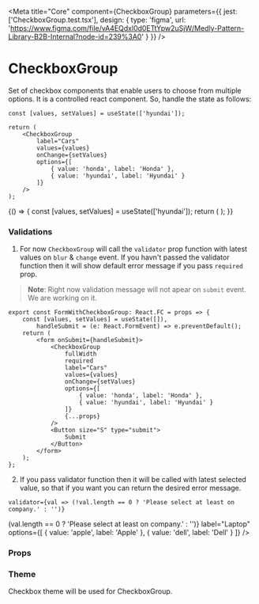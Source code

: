 
<Meta
    title="Core"
    component={CheckboxGroup}
    parameters={{
        jest: ['CheckboxGroup.test.tsx'],
        design: {
            type: 'figma',
            url: 'https://www.figma.com/file/vA4EQdxl0d0ETtYpw2uSjW/Medly-Pattern-Library-B2B-Internal?node-id=239%3A0'
        }
    }}
/>

# CheckboxGroup

Set of checkbox components that enable users to choose from multiple options. It is a controlled react component. So, handle the state as follows:

```tsx
const [values, setValues] = useState(['hyundai']);

return (
    <CheckboxGroup
        label="Cars"
        values={values}
        onChange={setValues}
        options={[
            { value: 'honda', label: 'Honda' },
            { value: 'hyundai', label: 'Hyundai' }
        ]}
    />
);
```

<Preview withToolbar>
    <Story name="CheckboxGroup">
        {() => {
            const [values, setValues] = useState(['hyundai']);
            return (
                <CheckboxGroup
                    values={values}
                    onChange={setValues}
                    options={[
                        { value: 'honda', label: 'Honda' },
                        { value: 'hyundai', label: 'Hyundai' },
                        {
                            value: [
                                { value: 'jaguar', label: 'Jaguar' },
                                { value: 'landRover', label: 'Land Rover' }
                            ],
                            label: 'Tata'
                        }
                    ]}
                    disabled={boolean('Disabled', false)}
                    fullWidth={boolean('Full Width', false)}
                    required={boolean('Required', false)}
                    showSelectAll={boolean('Show Select All', false)}
                    label={text('Label', 'Cars')}
                    size={select('Size', sizes, 'S')}
                    errorText={text('Error Text', '')}
                    helperText={text('Helper Text', 'Helper Text')}
                    columns={number('Columns', 1)}
                />
            );
        }}
    </Story>
</Preview>

### Validations

1. For now `CheckboxGroup` will call the `validator` prop function with latest values on `blur` & `change` event. If you havn't passed the validator function then it will show default error message if you pass `required` prop.

> **Note**: Right now validation message will not apear on `submit` event. We are working on it.

```tsx
export const FormWithCheckboxGroup: React.FC = props => {
    const [values, setValues] = useState([]),
        handleSubmit = (e: React.FormEvent) => e.preventDefault();
    return (
        <form onSubmit={handleSubmit}>
            <CheckboxGroup
                fullWidth
                required
                label="Cars"
                values={values}
                onChange={setValues}
                options={[
                    { value: 'honda', label: 'Honda' },
                    { value: 'hyundai', label: 'Hyundai' }
                ]}
                {...props}
            />
            <Button size="S" type="submit">
                Submit
            </Button>
        </form>
    );
};
```

<Preview withToolbar>
    <FormWithCheckboxGroup />
</Preview>

2. If you pass validator function then it will be called with latest selected value, so that if you want you can return the desired error message.

```tsx
validator={val => (!val.length == 0 ? 'Please select at least on company.' : '')}
```

<Preview withToolbar>
    <FormWithCheckboxGroup
        validator={val => (val.length == 0 ? 'Please select at least on company.' : '')}
        label="Laptop"
        options={[
            { value: 'apple', label: 'Apple' },
            { value: 'dell', label: 'Dell' }
        ]}
    />
</Preview>

### Props

<Props of={CheckboxGroup} />

### Theme

Checkbox theme will be used for CheckboxGroup.
